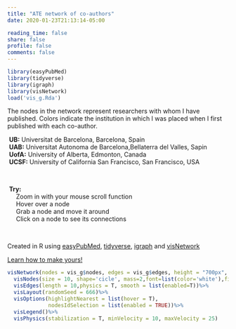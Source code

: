 ```yaml
---
title: "ATE network of co-authors"
date: 2020-01-23T21:13:14-05:00

reading_time: false 
share: false  
profile: false 
comments: false
---
```


```r
library(easyPubMed)
library(tidyverse)
library(igraph)
library(visNetwork)
load('vis_g.Rda')
```

The nodes in the network represent researchers with whom I have published. Colors indicate the institution in which I was placed when I first published with each co-author.

|  **UB:** Universitat de Barcelona, Barcelona, Spain
|  **UAB:** Universitat Autonoma de Barcelona,Bellaterra del Valles, Sapin
|  **UofA:** University of Alberta, Edmonton, Canada
|  **UCSF:** University of California San Francisco, San Francisco, USA
<br>

|  **Try:**
|      Zoom in with your mouse scroll function
|      Hover over a node
|      Grab a node and move it around
|      Click on a node to see its connections
<br>

Created in R using [easyPubMed](https://cran.r-project.org/web/packages/easyPubMed/index.html), [tidyverse](https://www.tidyverse.org/), [igraph](https://igraph.org/redirect.html) and [visNetwork](https://datastorm-open.github.io/visNetwork/)


[Learn how to make yours!](/post/network-coauthors/network.html)
<br>
```r
visNetwork(nodes = vis_g$nodes, edges = vis_g$edges, height = "700px", width = '900px')%>%
  visNodes(size = 10, shape='cicle', mass=2,font=list(color='white'),fixed = F) %>%
  visEdges(length = 10,physics = T, smooth = list(enabled=T))%>%
  visLayout(randomSeed = 666)%>%
  visOptions(highlightNearest = list(hover = T), 
             nodesIdSelection = list(enabled = TRUE))%>%
  visLegend()%>%
  visPhysics(stabilization = T, minVelocity = 10, maxVelocity = 25)
```
<br>